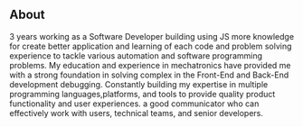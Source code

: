 ## About

3 years working as a Software Developer building using JS more knowledge for create better application and learning of each code and problem solving
experience to tackle various automation and software programming problems.
My education and experience in mechatronics have provided me with a strong foundation in
solving complex in the Front-End and Back-End development debugging.
Constantly building my expertise in multiple programming languages,platforms, and tools to provide quality product functionality and user experiences.
a good communicator who can effectively work with users, technical teams, and senior developers.
